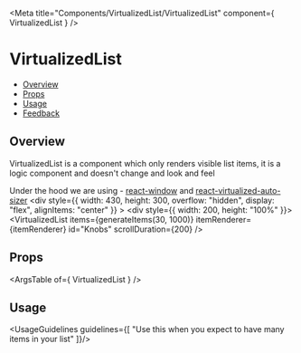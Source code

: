 
<Meta
  title="Components/VirtualizedList/VirtualizedList"
  component={ VirtualizedList }
/>

<!--- Component template -->


<!--- Component documentation -->

# VirtualizedList
- [Overview](#overview)
- [Props](#props)
- [Usage](#usage)
- [Feedback](#feedback)

## Overview
VirtualizedList is a component which only renders visible list items, it is a logic component and doesn't change and look and feel

Under the hood we are using - [react-window](https://github.com/bvaughn/react-window) and [react-virtualized-auto-sizer](https://github.com/bvaughn/react-virtualized-auto-sizer)
<Canvas>
    <Story name="Overview" args={{}} >
        <div
          style={{
            width: 430,
            height: 300,
            overflow: "hidden",
            display: "flex",
            alignItems: "center"
          }}
        >
          <div style={{ width: 200, height: "100%" }}>
            <VirtualizedList
              items={generateItems(30, 1000)}
              itemRenderer={itemRenderer}
              id="Knobs"
              scrollDuration={200}
            />
          </div>
        </div>
    </Story>
</Canvas>

## Props
<ArgsTable of={ VirtualizedList } />

## Usage
<UsageGuidelines guidelines={[
  "Use this when you expect to have many items in your list"
]}/>
